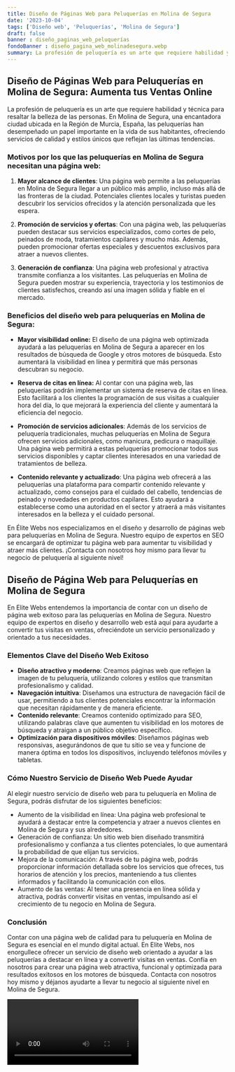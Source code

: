 ```yaml
---
title: Diseño de Páginas Web para Peluquerías en Molina de Segura
date: '2023-10-04'
tags: ['Diseño web', 'Peluquerías', 'Molina de Segura']
draft: false
banner : diseño_paginas_web_peluquerías
fondoBanner : diseño_pagina_web_molinadesegura.webp
summary: La profesión de peluquería es un arte que requiere habilidad y técnica para resaltar la belleza de las personas. En Molina de Segura, una encantadora ciudad ubicada en la Región de Murcia, España, las peluquerías han desempeñado un papel importante en la vida de sus habitantes, ofreciendo servicios de calidad y estilos únicos que reflejan las últimas tendencias.
---
```


## Diseño de Páginas Web para Peluquerías en Molina de Segura: Aumenta tus Ventas Online

La profesión de peluquería es un arte que requiere habilidad y técnica para resaltar la belleza de las personas. En Molina de Segura, una encantadora ciudad ubicada en la Región de Murcia, España, las peluquerías han desempeñado un papel importante en la vida de sus habitantes, ofreciendo servicios de calidad y estilos únicos que reflejan las últimas tendencias.

### Motivos por los que las peluquerías en Molina de Segura necesitan una página web:

1. **Mayor alcance de clientes**: Una página web permite a las peluquerías en Molina de Segura llegar a un público más amplio, incluso más allá de las fronteras de la ciudad. Potenciales clientes locales y turistas pueden descubrir los servicios ofrecidos y la atención personalizada que les espera.

2. **Promoción de servicios y ofertas**: Con una página web, las peluquerías pueden destacar sus servicios especializados, como cortes de pelo, peinados de moda, tratamientos capilares y mucho más. Además, pueden promocionar ofertas especiales y descuentos exclusivos para atraer a nuevos clientes.

3. **Generación de confianza**: Una página web profesional y atractiva transmite confianza a los visitantes. Las peluquerías en Molina de Segura pueden mostrar su experiencia, trayectoria y los testimonios de clientes satisfechos, creando así una imagen sólida y fiable en el mercado.

### Beneficios del diseño web para peluquerías en Molina de Segura:

- **Mayor visibilidad online:** El diseño de una página web optimizada ayudará a las peluquerías en Molina de Segura a aparecer en los resultados de búsqueda de Google y otros motores de búsqueda. Esto aumentará la visibilidad en línea y permitirá que más personas descubran su negocio.

- **Reserva de citas en línea:** Al contar con una página web, las peluquerías podrán implementar un sistema de reserva de citas en línea. Esto facilitará a los clientes la programación de sus visitas a cualquier hora del día, lo que mejorará la experiencia del cliente y aumentará la eficiencia del negocio.

- **Promoción de servicios adicionales**: Además de los servicios de peluquería tradicionales, muchas peluquerías en Molina de Segura ofrecen servicios adicionales, como manicura, pedicura o maquillaje. Una página web permitirá a estas peluquerías promocionar todos sus servicios disponibles y captar clientes interesados en una variedad de tratamientos de belleza.

- **Contenido relevante y actualizado**: Una página web ofrecerá a las peluquerías una plataforma para compartir contenido relevante y actualizado, como consejos para el cuidado del cabello, tendencias de peinado y novedades en productos capilares. Esto ayudará a establecerse como una autoridad en el sector y atraerá a más visitantes interesados en la belleza y el cuidado personal.

En Élite Webs nos especializamos en el diseño y desarrollo de páginas web para peluquerías en Molina de Segura. Nuestro equipo de expertos en SEO se encargará de optimizar tu página web para aumentar tu visibilidad y atraer más clientes. ¡Contacta con nosotros hoy mismo para llevar tu negocio de peluquería al siguiente nivel!

<GifSeo />

<Cta />

## Diseño de Página Web para Peluquerías en Molina de Segura

En Elite Webs entendemos la importancia de contar con un diseño de página web exitoso para las peluquerías en Molina de Segura. Nuestro equipo de expertos en diseño y desarrollo web está aquí para ayudarte a convertir tus visitas en ventas, ofreciéndote un servicio personalizado y orientado a tus necesidades.

### Elementos Clave del Diseño Web Exitoso

- **Diseño atractivo y moderno**: Creamos páginas web que reflejen la imagen de tu peluquería, utilizando colores y estilos que transmitan profesionalismo y calidad.
- **Navegación intuitiva**: Diseñamos una estructura de navegación fácil de usar, permitiendo a tus clientes potenciales encontrar la información que necesitan rápidamente y de manera eficiente.
- **Contenido relevante**: Creamos contenido optimizado para SEO, utilizando palabras clave que aumenten tu visibilidad en los motores de búsqueda y atraigan a un público objetivo específico.
- **Optimización para dispositivos móviles**: Diseñamos páginas web responsivas, asegurándonos de que tu sitio se vea y funcione de manera óptima en todos los dispositivos, incluyendo teléfonos móviles y tabletas.

### Cómo Nuestro Servicio de Diseño Web Puede Ayudar

Al elegir nuestro servicio de diseño web para tu peluquería en Molina de Segura, podrás disfrutar de los siguientes beneficios:
- Aumento de la visibilidad en línea: Una página web profesional te ayudará a destacar entre la competencia y atraer a nuevos clientes en Molina de Segura y sus alrededores.
- Generación de confianza: Un sitio web bien diseñado transmitirá profesionalismo y confianza a tus clientes potenciales, lo que aumentará la probabilidad de que elijan tus servicios.
- Mejora de la comunicación: A través de tu página web, podrás proporcionar información detallada sobre los servicios que ofreces, tus horarios de atención y los precios, manteniendo a tus clientes informados y facilitando la comunicación con ellos.
- Aumento de las ventas: Al tener una presencia en línea sólida y atractiva, podrás convertir visitas en ventas, impulsando así el crecimiento de tu negocio en Molina de Segura.

### Conclusión

Contar con una página web de calidad para tu peluquería en Molina de Segura es esencial en el mundo digital actual. En Elite Webs, nos enorgullece ofrecer un servicio de diseño web orientado a ayudar a las peluquerías a destacar en línea y a convertir visitas en ventas. Confía en nosotros para crear una página web atractiva, funcional y optimizada para resultados exitosos en los motores de búsqueda. Contacta con nosotros hoy mismo y déjanos ayudarte a llevar tu negocio al siguiente nivel en Molina de Segura.

<Video />

<CtaBot job='Peluquerías' city='Molina de Segura'/>

<Gmaps query='Molina de Segura+españa+maps' />